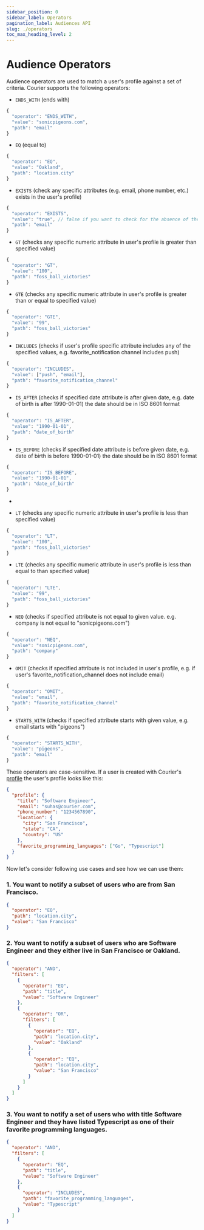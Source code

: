 ```yaml
---
sidebar_position: 0
sidebar_label: Operators
pagination_label: Audiences API
slug: ./operators
toc_max_heading_level: 2
---
```



# Audience Operators

<TOCInline maxHeadingLevel={2} toc={toc} />

Audience operators are used to match a user's profile against a set of criteria. Courier supports the following operators:

- `ENDS_WITH` (ends with)

```ts
{
  "operator": "ENDS_WITH",
  "value": "sonicpigeons.com",
  "path": "email"
}
```

- `EQ` (equal to)

```ts
{
  "operator": "EQ",
  "value": "Oakland",
  "path": "location.city"
}
```

- `EXISTS` (check any specific attributes (e.g. email, phone number, etc.) exists in the user's profile)

```ts
{
  "operator": "EXISTS",
  "value": "true", // false if you want to check for the absence of the attribute
  "path": "email"
}
```

- `GT` (checks any specific numeric attribute in user's profile is greater than specified value)

```ts
{
  "operator": "GT",
  "value": "100",
  "path": "foss_ball_victories"
}
```

- `GTE` (checks any specific numeric attribute in user's profile is greater than or equal to specified value)

```ts
{
  "operator": "GTE",
  "value": "99",
  "path": "foss_ball_victories"
}
```

- `INCLUDES` (checks if user's profile specific attribute includes any of the specified values, e.g. favorite_notification channel includes push)

```ts
{
  "operator": "INCLUDES",
  "value": ["push", "email"],
  "path": "favorite_notification_channel"
}
```

- `IS_AFTER` (checks if specified date attribute is after given date, e.g. date of birth is after 1990-01-01) the date should be in ISO 8601 format

```ts
{
  "operator": "IS_AFTER",
  "value": "1990-01-01",
  "path": "date_of_birth"
}
```

- `IS_BEFORE` (checks if specified date attribute is before given date, e.g. date of birth is before 1990-01-01) the date should be in ISO 8601 format

```ts
{
  "operator": "IS_BEFORE",
  "value": "1990-01-01",
  "path": "date_of_birth"
}
```

-

- `LT` (checks any specific numeric attribute in user's profile is less than specified value)

```ts
{
  "operator": "LT",
  "value": "100",
  "path": "foss_ball_victories"
}
```

- `LTE` (checks any specific numeric attribute in user's profile is less than equal to than specified value)

```ts
{
  "operator": "LTE",
  "value": "99",
  "path": "foss_ball_victories"
}
```

- `NEQ` (checks if specified attribute is not equal to given value. e.g. company is not equal to "sonicpigeons.com")

```ts
{
  "operator": "NEQ",
  "value": "sonicpigeons.com",
  "path": "company"
}
```

- `OMIT` (checks if specified attribute is not included in user's profile, e.g. if user's favorite_notification_channel does not include email)

```ts
{
  "operator": "OMIT",
  "value": "email",
  "path": "favorite_notification_channel"
}
```

- `STARTS_WITH` (checks if specified attribute starts with given value, e.g. email starts with "pigeons")

```ts
{
  "operator": "STARTS_WITH",
  "value": "pigeons",
  "path": "email"
}
```

These operators are case-sensitive. If a user is created with Courier's [profile](../../reference/profiles/intro.mdx) the user's profile looks like this:

```json
{
  "profile": {
    "title": "Software Engineer",
    "email": "suhas@courier.com",
    "phone_number": "1234567890",
    "location": {
      "city": "San Francisco",
      "state": "CA",
      "country": "US"
    },
    "favorite_programming_languages": ["Go", "Typescript"]
  }
}
```

Now let's consider following use cases and see how we can use them:

### 1. You want to notify a subset of users who are from San Francisco.​

```json
{
  "operator": "EQ",
  "path": "location.city",
  "value": "San Francisco"
}
```

### 2. You want to notify a subset of users who are Software Engineer and they either live in San Francisco or Oakland.

```json
{
  "operator": "AND",
  "filters": [
    {
      "operator": "EQ",
      "path": "title",
      "value": "Software Engineer"
    },
    {
      "operator": "OR",
      "filters": [
        {
          "operator": "EQ",
          "path": "location.city",
          "value": "Oakland"
        },
        {
          "operator": "EQ",
          "path": "location.city",
          "value": "San Francisco"
        }
      ]
    }
  ]
}
```

### 3. You want to notify a set of users who with title Software Engineer and they have listed Typescript as one of their favorite programming languages.

```json
{
  "operator": "AND",
  "filters": [
    {
      "operator": "EQ",
      "path": "title",
      "value": "Software Engineer"
    },
    {
      "operator": "INCLUDES",
      "path": "favorite_programming_languages",
      "value": "Typescript"
    }
  ]
}
```
